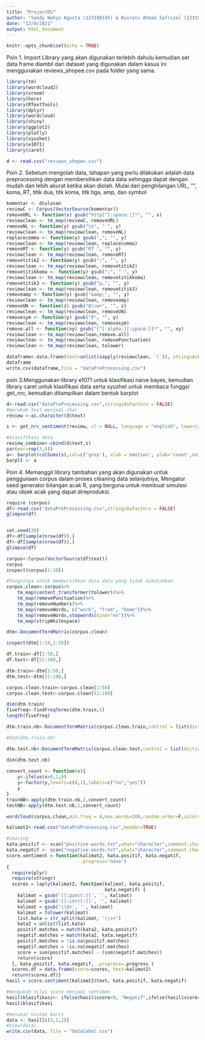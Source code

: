 ```yaml
---
title: "ProjectDS"
author: "Sandy Wahyu Agusta (123190145) & Busroni Ahmad Safrizal (123190147)"
date: "12/9/2021"
output: html_document
---
```


```r
knitr::opts_chunk$set(echo = TRUE)
```

Poin 1. Import Library yang akan digunakan terlebih dahulu kemudian set data frame diambil dari dataset yang digunakan dalam kasus ini menggunakan reviews_shopee.csv pada folder yang sama.

```r
library(tm)
library(wordcloud2)
library(vroom)
library(here)
library(RTextTools)
library(dplyr)
library(wordcloud)
library(shiny)
library(ggplot2)
library(plotly)
library(syuzhet)
library(e1071) 
library(caret) 

d <- read.csv("reviews_shopee.csv")
```

Poin 2. Sebelum mengolah data, tahapan yang perlu dilakukan adalah data preprocessing dengan membersihkan data data sehingga dapat dengan mudah dan lebih akurat ketika akan diolah. Mulai dari penghilangan URL, "\n", koma, RT, titik dua, titk koma, titk tiga, amp, dan symbol

```r
komentar <- d$ulasan
reviewC <- Corpus(VectorSource(komentar))
removeURL <- function(x) gsub("http[^[:space:]]*", "", x)
reviewclean <- tm_map(reviewC, removeURL)
removeNL <- function(y) gsub("\n", " ", y)
reviewclean <- tm_map(reviewclean, removeNL)
replacecomma <- function(y) gsub(",", "", y)
reviewclean <- tm_map(reviewclean, replacecomma)
removeRT <- function(y) gsub("RT ", "", y)
reviewclean <- tm_map(reviewclean, removeRT)
removetitik2 <- function(y) gsub(":", "", y)
reviewclean <- tm_map(reviewclean, removetitik2)
removetitikkoma <- function(y) gsub(";", " ", y)
reviewclean <- tm_map(reviewclean, removetitikkoma)
removetitik3 <- function(y) gsub("p…", "", y)
reviewclean <- tm_map(reviewclean, removetitik3)
removeamp <- function(y) gsub("&amp;", "", y)
reviewclean <- tm_map(reviewclean, removeamp)
removeUN <- function(z) gsub("@\\w+", "", z)
reviewclean <- tm_map(reviewclean, removeUN)
removesym <- function(y) gsub("ð", "", y)
reviewclean <- tm_map(reviewclean, removesym)
remove.all <- function(xy) gsub("[^[:alpha:][:space:]]*", "", xy)
reviewclean <- tm_map(reviewclean,remove.all)
reviewclean <- tm_map(reviewclean, removePunctuation)
reviewclean <- tm_map(reviewclean, tolower)

dataframe<-data.frame(text=unlist(sapply(reviewclean, `[`)), stringsAsFactors=F)
dataframe
write.csv(dataframe,file = "dataPreProcessing.csv")
```

poin 3.Menggunakan library  e1071 untuk klasifikasi naive bayes, kemudian library caret untuk klasifikasi data serta syuzhet untuk membaca funggsi get_nrc, kemudian ditampilkan dalam bentuk barplot

```r
d<-read.csv("dataPreProcessing.csv",stringsAsFactors = FALSE) 
#merubah text menjadi char 
review <-as.character(d$text) 

s <- get_nrc_sentiment(review, cl = NULL, language = "english", lowercase = TRUE)

#klasifikasi data
review_combine<-cbind(d$text,s)
par(mar=rep(3,4))
a<- barplot(colSums(s),col=c('grey'), xlab ='emotion', ylab='count',main='Sentiment Analysis')
barplt <- a
```
Poin 4. Memanggil library tambahan yang akan digunakan untuk penggunaan corpus dalam proses cleaning data selanjutnya, Mengatur seed generator bilangan acak R, yang berguna untuk membuat simulasi atau objek acak yang dapat direproduksi.

```r
require (corpus)
df<-read.csv("dataPreProcessing.csv",stringsAsFactors = FALSE)
glimpse(df)


set.seed(20)
df<-df[sample(nrow(df)),]
df<-df[sample(nrow(df)),]
glimpse(df)

corpus<-Corpus(VectorSource(df$text))
corpus
inspect(corpus[1:10])

#fungsinya untuk membersihkan data data yang tidak dibutuhkan 
corpus.clean<-corpus%>%
    tm_map(content_transformer(tolower))%>%
    tm_map(removePunctuation)%>%
    tm_map(removeNumbers)%>%
    tm_map(removeWords, c("work", "from", "home"))%>%
    tm_map(removeWords,stopwords(kind="en"))%>%
    tm_map(stripWhitespace)

dtm<-DocumentTermMatrix(corpus.clean)

inspect(dtm[1:10,1:20])

df.train<-df[1:50,]
df.test<-df[51:100,]                                            

dtm.train<-dtm[1:50,]
dtm.test<-dtm[51:100,]

corpus.clean.train<-corpus.clean[1:50]
corpus.clean.test<-corpus.clean[51:100]

dim(dtm.train)
fivefreq<-findFreqTerms(dtm.train,5)
length(fivefreq)

dtm.train.nb<-DocumentTermMatrix(corpus.clean.train,control = list(dictionary=fivefreq))

#dim(dtm.train.nb)

dtm.test.nb<-DocumentTermMatrix(corpus.clean.test,control = list(dictionary=fivefreq))

dim(dtm.test.nb)
 
convert_count <- function(x){
    y<-ifelse(x>0,1,0)
    y<-factor(y,levels=c(0,1),labels=c("no","yes"))
    y
}
trainNB<-apply(dtm.train.nb,2,convert_count)
testNB<-apply(dtm.test.nb,1,convert_count)

wordcloud(corpus.clean,min.freq = 4,max.words=100,random.order=F,colors=brewer.pal(8,"Dark2"))

kalimat2<-read.csv("dataPreProcessing.csv",header=TRUE)

#skoring
kata.positif <- scan("positive-words.txt",what="character",comment.char=";")
kata.negatif <- scan("negative-words.txt",what="character",comment.char=";")
score.sentiment = function(kalimat2, kata.positif, kata.negatif,
                           .progress='none')
{
  require(plyr)
  require(stringr)
  scores = laply(kalimat2, function(kalimat, kata.positif,
                                    kata.negatif) {
    kalimat = gsub('[[:punct:]]', '', kalimat)
    kalimat = gsub('[[:cntrl:]]', '', kalimat)
    kalimat = gsub('\\d+', '', kalimat)
    kalimat = tolower(kalimat)
    list.kata = str_split(kalimat, '\\s+')
    kata2 = unlist(list.kata)
    positif.matches = match(kata2, kata.positif)
    negatif.matches = match(kata2, kata.negatif)
    positif.matches = !is.na(positif.matches)
    negatif.matches = !is.na(negatif.matches)
    score = sum(positif.matches) - (sum(negatif.matches))
    return(score)
  }, kata.positif, kata.negatif, .progress=.progress )
  scores.df = data.frame(score=scores, text=kalimat2)
  return(scores.df)}
hasil = score.sentiment(kalimat2$text, kata.positif, kata.negatif)

#mengubah nilai score menjadi sentimen
hasil$klasifikasi<- ifelse(hasil$score<0, "Negatif",ifelse(hasil$score==0,"Netral","Positif"))
hasil$klasifikasi

#menukar urutan baris
data <- hasil[c(3,1,2)]
#View(data)
write.csv(data, file = "datalabel.csv")

```
